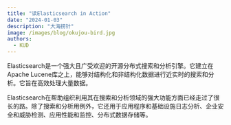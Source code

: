 ```yaml
---
title: "读Elasticsearch in Action"
date: "2024-01-03"
description: "大海捞针"
image: /images/blog/okujou-bird.jpg
authors:
  - KUD
---
```


Elasticsearch是一个强大且广受欢迎的开源分布式搜索和分析引擎。它建立在Apache Lucene库之上，能够对结构化和非结构化数据进行近实时的搜索和分析。它旨在高效处理大量数据。

Elasticsearch在帮助组织利用其在搜索和分析领域的强大功能方面已经走过了很长的路。除了搜索和分析用例外，它还用于应用程序和基础设施日志分析、企业安全和威胁检测、应用性能和监控、分布式数据存储等。
